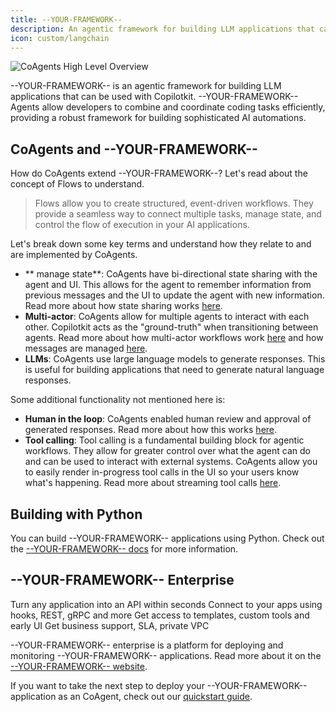 ```yaml
---
title: --YOUR-FRAMEWORK--
description: An agentic framework for building LLM applications that can be used with Copilotkit.
icon: custom/langchain
---
```


<Frame>
  <img
    src="https://cdn.copilotkit.ai/docs/copilotkit/images/coagents/coagents-highlevel-overview.png"
    alt="CoAgents High Level Overview"
    className="mb-10"
  />
</Frame>

--YOUR-FRAMEWORK-- is an agentic framework for building LLM applications that can be used with Copilotkit. --YOUR-FRAMEWORK-- Agents allow developers
to combine and coordinate coding tasks efficiently, providing a robust framework for building sophisticated AI automations.

## CoAgents and --YOUR-FRAMEWORK--

How do CoAgents extend --YOUR-FRAMEWORK--? Let's read about the concept of Flows to understand.

> Flows allow you to create structured, event-driven workflows. They provide a seamless way to connect multiple tasks, manage state, and control the flow of execution in your AI applications.

Let's break down some key terms and understand how they relate to and are implemented by CoAgents.

- ** manage state**: CoAgents have bi-directional state sharing with the agent and UI. This allows for the agent to remember
  information from previous messages and the UI to update the agent with new information. Read more about how state sharing works
  [here](/--YOUR-FRAMEWORK--/shared-state).
- **Multi-actor**: CoAgents allow for multiple agents to interact with each other. Copilotkit acts as the "ground-truth"
  when transitioning between agents. Read more about how multi-actor workflows work [here](/--YOUR-FRAMEWORK--/multi-agent-flows)
  and how messages are managed [here](/--YOUR-FRAMEWORK--/concepts/message-management).
- **LLMs**: CoAgents use large language models to generate responses. This is useful for building applications that need to
  generate natural language responses.

Some additional functionality not mentioned here is:

- **Human in the loop**: CoAgents enabled human review and approval of generated responses. Read more about how this works
  [here](/--YOUR-FRAMEWORK--/human-in-the-loop).
- **Tool calling**: Tool calling is a fundamental building block for agentic workflows. They allow for greater control over what
  the agent can do and can be used to interact with external systems. CoAgents allow you to easily render in-progress
  tool calls in the UI so your users know what's happening. Read more about streaming tool calls [here](/--YOUR-FRAMEWORK--/shared-state/predictive-state-updates).

## Building with Python

You can build --YOUR-FRAMEWORK-- applications using Python. Check out the [--YOUR-FRAMEWORK-- docs](https://docs.--YOUR-FRAMEWORK--.com/introduction) for more information.

## --YOUR-FRAMEWORK-- Enterprise

Turn any application into an API within seconds
Connect to your apps using hooks, REST, gRPC and more
Get access to templates, custom tools and early UI
Get business support, SLA, private VPC

--YOUR-FRAMEWORK-- enterprise is a platform for deploying and monitoring --YOUR-FRAMEWORK-- applications. Read more about it on the
[--YOUR-FRAMEWORK-- website](https://www.--YOUR-FRAMEWORK--.com/enterprise).

If you want to take the next step to deploy your --YOUR-FRAMEWORK-- application as an CoAgent, check out our [quickstart guide](/--YOUR-FRAMEWORK--/quickstart/your-framework). 